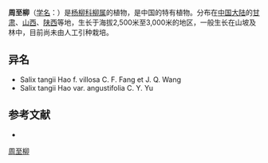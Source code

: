 {{Speciesbox
| name = 周至柳
| status = 
| status_system = 
| image =
| genus = Salix
| species = tangii
| authority = Hao
| subdivision_ranks =[[变种|变种]]
| subdivision =
* 周至柳 ''S. t.'' var. ''tangii''
* [[细叶周至柳|细叶周至柳]] ''S. t.'' var. ''angustifolia''
}}

'''周至柳'''（[[学名|学名]]：{{lang|la|''Salix tangii''}}）是[[杨柳科|杨柳科]][[柳属|柳属]]的植物，是中国的特有植物。分布在[[中国大陆|中国大陆]]的[[甘肃|甘肃]]、[[山西|山西]]、[[陕西|陕西]]等地，生长于海拔2,500米至3,000米的地区，一般生长在山坡及林中，目前尚未由人工引种栽培。

== 异名 ==
* Salix tangii Hao f. villosa C. F. Fang et J. Q. Wang
* Salix tangii Hao var. angustifolia C. Y. Yu

== 参考文献 ==
<div class="references-small">
* {{cite web| url =http://www.bioinfo.cn/db05/KmzwSpecies.php?action=view&id=20275| title =周至柳（原变种）| work =《中国高等植物数据库全库》| publisher =中国科学院微生物研究所| author =昆明植物研究所| accessdate =2009-02-25| archive-date =2018-10-05| archive-url =https://web.archive.org/web/20181005105306/http://www.bioinfo.cn/db05/KmzwSpecies.php?action=view&id=20275| dead-url =yes}}
</div>
{{Taxonbar|from=Q10920979}}

[[Category:柳属|周至柳]]


{{植物小作品}}